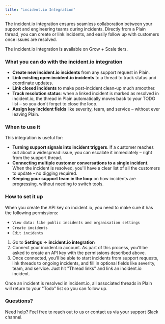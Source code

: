 ```yaml
---
title: "incident.io Integration"
---
```


The incident.io integration ensures seamless collaboration between your support and engineering teams during incidents. Directly from a Plain thread, you can create or link incidents, and easily follow up with customers once issues are resolved.​

The incident.io integration is available on Grow \+ Scale tiers.

### What you can do with the incident.io integration

- **Create new incident.io incidents** from any support request in Plain.
- **Link existing open incident.io incidents** to a thread to track status and coordinate updates.
- **Link closed incidents** to make post-incident clean-up much smoother. 
- **Track resolution status**: when a linked incident is marked as resolved in incident.io, the thread in Plain automatically moves back to your TODO list – so you don't forget to close the loop.
- **Assign key incident fields** like severity, team, and service – without ever leaving Plain.

### When to use it

This integration is useful for:

- **Turning support signals into incident triggers**. If a customer reaches out about a widespread issue, you can escalate it immediately – right from the support thread.
- **Connecting multiple customer conversations to a single incident**. When the incident is resolved, you'll have a clear list of all the customers to update – no digging required.
- **Keeping your support team in the loop** on how incidents are progressing, without needing to switch tools.

### How to set it up

<Note>
  When you create the API key on incident.io, you need to make sure it has the following permissions:

  - `View data: like public incidents and organisation settings`
  - `Create incidents`
  - `Edit incidents`
</Note>

1. Go to **Settings** → **incident.io integration**
2. Connect your incident.io account. As part of this process, you'll be asked to create an API key with the permissions described above.
3. Once connected, you'll be able to start incidents from support requests, link threads to ongoing incidents, and fill in optional fields like severity, team, and service. Just hit "Thread links" and link an incident.io incident.

Once an incident is resolved in incident.io, all associated threads in Plain will return to your "Todo" list so you can follow up.

### Questions?

Need help? Feel free to reach out to us or contact us via your support Slack channel.